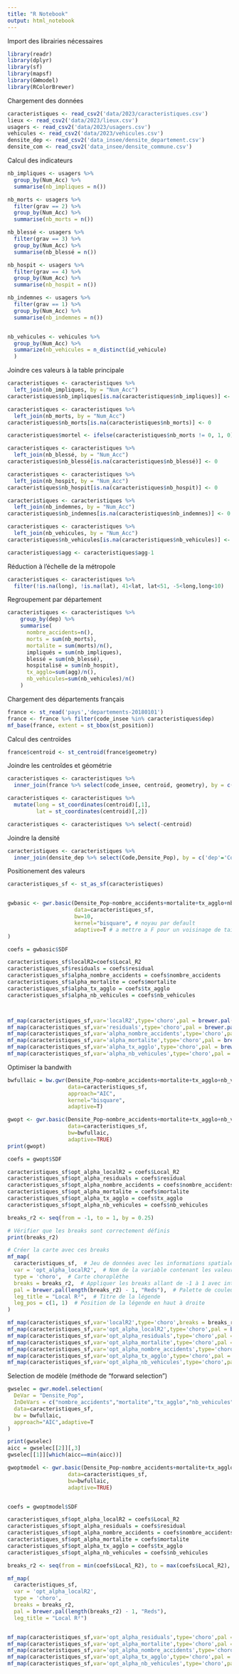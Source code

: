 ---
title: "R Notebook"
output: html_notebook
---


Import des librairies nécessaires
```{r}
library(readr)
library(dplyr)
library(sf)
library(mapsf)
library(GWmodel)
library(RColorBrewer)
```


Chargement des données
```{r}
caracteristiques <- read_csv2('data/2023/caracteristiques.csv')
lieux <- read_csv2('data/2023/lieux.csv')
usagers <- read_csv2('data/2023/usagers.csv')
vehicules <- read_csv2('data/2023/vehicules.csv')
densite_dep <- read_csv2('data_insee/densite_departement.csv')
densite_com <- read_csv2('data_insee/densite_commune.csv')
```


Calcul des indicateurs
```{r}
nb_impliques <- usagers %>%
  group_by(Num_Acc) %>%
  summarise(nb_impliques = n())

nb_morts <- usagers %>%
  filter(grav == 2) %>% 
  group_by(Num_Acc) %>%
  summarise(nb_morts = n())

nb_blessé <- usagers %>%
  filter(grav == 3) %>% 
  group_by(Num_Acc) %>%
  summarise(nb_blessé = n())

nb_hospit <- usagers %>%
  filter(grav == 4) %>% 
  group_by(Num_Acc) %>%
  summarise(nb_hospit = n())

nb_indemnes <- usagers %>%
  filter(grav == 1) %>% 
  group_by(Num_Acc) %>%
  summarise(nb_indemnes = n())


nb_vehicules <- vehicules %>%
  group_by(Num_Acc) %>%
  summarize(nb_vehicules = n_distinct(id_vehicule)
  )
```


Joindre ces valeurs à la table principale
```{r}
caracteristiques <- caracteristiques %>%
  left_join(nb_impliques, by = "Num_Acc")
caracteristiques$nb_impliques[is.na(caracteristiques$nb_impliques)] <- 0

caracteristiques <- caracteristiques %>%
  left_join(nb_morts, by = "Num_Acc")
caracteristiques$nb_morts[is.na(caracteristiques$nb_morts)] <- 0

caracteristiques$mortel <- ifelse(caracteristiques$nb_morts != 0, 1, 0)

caracteristiques <- caracteristiques %>%
  left_join(nb_blessé, by = "Num_Acc")
caracteristiques$nb_blessé[is.na(caracteristiques$nb_blessé)] <- 0

caracteristiques <- caracteristiques %>%
  left_join(nb_hospit, by = "Num_Acc")
caracteristiques$nb_hospit[is.na(caracteristiques$nb_hospit)] <- 0

caracteristiques <- caracteristiques %>%
  left_join(nb_indemnes, by = "Num_Acc")
caracteristiques$nb_indemnes[is.na(caracteristiques$nb_indemnes)] <- 0

caracteristiques <- caracteristiques %>%
  left_join(nb_vehicules, by = "Num_Acc")
caracteristiques$nb_vehicules[is.na(caracteristiques$nb_vehicules)] <- 0

caracteristiques$agg <- caracteristiques$agg-1

```


Réduction à l'échelle de la métropole
```{r}
caracteristiques <- caracteristiques %>%
  filter(!is.na(long), !is.na(lat), 41<lat, lat<51, -5<long,long<10)
```


Regroupement par département
```{r}
caracteristiques <- caracteristiques %>%
    group_by(dep) %>%
    summarise(
      nombre_accidents=n(),
      morts = sum(nb_morts),
      mortalite = sum(morts)/n(),
      impliqués = sum(nb_impliques),
      blessé = sum(nb_blessé),
      hospitalisé = sum(nb_hospit),
      tx_agglo=sum(agg)/n(),
      nb_vehicules=sum(nb_vehicules)/n()
    )
```


Chargement des départements français
```{r}
france <- st_read('pays','departements-20180101')
france <- france %>% filter(code_insee %in% caracteristiques$dep)
mf_base(france, extent = st_bbox(st_position))
```

Calcul des centroïdes
```{r}
france$centroid <- st_centroid(france$geometry)
```


Joindre les centroîdes et géométrie
```{r}
caracteristiques <- caracteristiques %>%
  inner_join(france %>% select(code_insee, centroid, geometry), by = c('dep'='code_insee'))

caracteristiques <- caracteristiques %>%
  mutate(long = st_coordinates(centroid)[,1],
         lat = st_coordinates(centroid)[,2])

caracteristiques <- caracteristiques %>% select(-centroid)
```


Joindre la densité
```{r}
caracteristiques <- caracteristiques %>%
  inner_join(densite_dep %>% select(Code,Densite_Pop), by = c('dep'='Code'))
```


Positionement des valeurs
```{r}
caracteristiques_sf <- st_as_sf(caracteristiques)


gwbasic <- gwr.basic(Densite_Pop~nombre_accidents+mortalite+tx_agglo+nb_vehicules,
                     data=caracteristiques_sf,
                     bw=10,
                     kernel="bisquare", # noyau par default
                     adaptive=T # a mettre a F pour un voisinage de taille fixe (bw, en unités de mesure des geometry)
)
```



```{r}
coefs = gwbasic$SDF

caracteristiques_sf$localR2=coefs$Local_R2
caracteristiques_sf$residuals = coefs$residual
caracteristiques_sf$alpha_nombre_accidents = coefs$nombre_accidents
caracteristiques_sf$alpha_mortalite = coefs$mortalite
caracteristiques_sf$alpha_tx_agglo = coefs$tx_agglo
caracteristiques_sf$alpha_nb_vehicules = coefs$nb_vehicules



mf_map(caracteristiques_sf,var='localR2',type='choro',pal = brewer.pal(8, "Reds"))
mf_map(caracteristiques_sf,var='residuals',type='choro',pal = brewer.pal(8, "Reds"))
mf_map(caracteristiques_sf,var='alpha_nombre_accidents',type='choro',pal = brewer.pal(8, "Reds"))
mf_map(caracteristiques_sf,var='alpha_mortalite',type='choro',pal = brewer.pal(8, "Reds"))
mf_map(caracteristiques_sf,var='alpha_tx_agglo',type='choro',pal = brewer.pal(8, "Reds"))
mf_map(caracteristiques_sf,var='alpha_nb_vehicules',type='choro',pal = brewer.pal(8, "Reds"))
```

Optimiser la bandwith
```{r}
bwfullaic = bw.gwr(Densite_Pop~nombre_accidents+mortalite+tx_agglo+nb_vehicules,
                   data=caracteristiques_sf,
                   approach="AIC",
                   kernel="bisquare",
                   adaptive=T)

gwopt <- gwr.basic(Densite_Pop~nombre_accidents+mortalite+tx_agglo+nb_vehicules,
                   data=caracteristiques_sf,
                   bw=bwfullaic,
                   adaptive=TRUE)
print(gwopt)

coefs = gwopt$SDF

caracteristiques_sf$opt_alpha_localR2 = coefs$Local_R2
caracteristiques_sf$opt_alpha_residuals = coefs$residual
caracteristiques_sf$opt_alpha_nombre_accidents = coefs$nombre_accidents
caracteristiques_sf$opt_alpha_mortalite = coefs$mortalite
caracteristiques_sf$opt_alpha_tx_agglo = coefs$tx_agglo
caracteristiques_sf$opt_alpha_nb_vehicules = coefs$nb_vehicules

breaks_r2 <- seq(from = -1, to = 1, by = 0.25)

# Vérifier que les breaks sont correctement définis
print(breaks_r2)

# Créer la carte avec ces breaks
mf_map(
  caracteristiques_sf,  # Jeu de données avec les informations spatiales
  var = 'opt_alpha_localR2',  # Nom de la variable contenant les valeurs de R² local
  type = 'choro',  # Carte choroplèthe
  breaks = breaks_r2,  # Appliquer les breaks allant de -1 à 1 avec intervalle de 0.1
  pal = brewer.pal(length(breaks_r2) - 1, "Reds"),  # Palette de couleurs "Reds", ajustée pour le nombre de classes
  leg_title = "Local R²",  # Titre de la légende
  leg_pos = c(1, 1)  # Position de la légende en haut à droite
)

mf_map(caracteristiques_sf,var='localR2',type='choro',breaks = breaks_r2,pal = brewer.pal(8, "Reds"))
mf_map(caracteristiques_sf,var='opt_alpha_localR2',type='choro',pal = brewer.pal(8, "Reds"))
mf_map(caracteristiques_sf,var='opt_alpha_residuals',type='choro',pal = brewer.pal(8, "Reds"))
mf_map(caracteristiques_sf,var='opt_alpha_mortalite',type='choro',pal = brewer.pal(8, "Reds"))
mf_map(caracteristiques_sf,var='opt_alpha_nombre_accidents',type='choro',pal = brewer.pal(8, "Reds"))
mf_map(caracteristiques_sf,var='opt_alpha_tx_agglo',type='choro',pal = brewer.pal(8, "Reds"))
mf_map(caracteristiques_sf,var='opt_alpha_nb_vehicules',type='choro',pal = brewer.pal(8, "Reds"))
```



Selection de modèle (méthode de "forward selection")
```{r}
gwselec = gwr.model.selection(
  DeVar = "Densite_Pop",
  InDeVars = c("nombre_accidents","mortalite","tx_agglo","nb_vehicules"),
  data=caracteristiques_sf,
  bw = bwfullaic,
  approach="AIC",adaptive=T
)

print(gwselec)
aicc = gwselec[[2]][,3]
gwselec[[1]][which(aicc==min(aicc))]

gwoptmodel <- gwr.basic(Densite_Pop~nombre_accidents+mortalite+tx_agglo+nb_vehicules,
                   data=caracteristiques_sf,
                   bw=bwfullaic,
                   adaptive=TRUE)


coefs = gwoptmodel$SDF

caracteristiques_sf$opt_alpha_localR2 = coefs$Local_R2
caracteristiques_sf$opt_alpha_residuals = coefs$residual
caracteristiques_sf$opt_alpha_nombre_accidents = coefs$nombre_accidents
caracteristiques_sf$opt_alpha_mortalite = coefs$mortalite
caracteristiques_sf$opt_alpha_tx_agglo = coefs$tx_agglo
caracteristiques_sf$opt_alpha_nb_vehicules = coefs$nb_vehicules

breaks_r2 <- seq(from = min(coefs$Local_R2), to = max(coefs$Local_R2), by = (max(coefs$Local_R2)-min(coefs$Local_R2))/8)

mf_map(
  caracteristiques_sf,
  var = 'opt_alpha_localR2',
  type = 'choro',
  breaks = breaks_r2,
  pal = brewer.pal(length(breaks_r2) - 1, "Reds"),
  leg_title = "Local R²")


mf_map(caracteristiques_sf,var='opt_alpha_residuals',type='choro',pal = brewer.pal(8, "Reds"))
mf_map(caracteristiques_sf,var='opt_alpha_mortalite',type='choro',pal = brewer.pal(8, "Reds"))
mf_map(caracteristiques_sf,var='opt_alpha_nombre_accidents',type='choro',pal = brewer.pal(8, "Reds"))
mf_map(caracteristiques_sf,var='opt_alpha_tx_agglo',type='choro',pal = brewer.pal(8, "Reds"))
mf_map(caracteristiques_sf,var='opt_alpha_nb_vehicules',type='choro',pal = brewer.pal(8, "Reds"))
```
